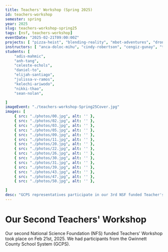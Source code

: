 ```yaml
---
title: Teachers' Workshop (Spring 2025)
id: teachers-workshop
semester: spring
year: 2025
slug: teachers-workshop-spring25
tags: [nsf, teachers-workshop]
eventDate: "2025-02-21T09:00:00Z"
projects: [ "pizza-heist", "blending-reality", "mbot-adventures", "drone-reality", "pixel-arcade", "space-mechanic", ]
instructors: [ "anca-doloc-mihu", "cindy-robertson", "cengiz-gunay", "tirza-leader", "xin-xu", "wei-jin" ]
students: [
    "adis-mahmic",
    "anh-tang",
    "celeste-echols",
    "daniel-to",
    "elijah-santiago", 
    "julissa-v-ramos",
    "kelechi-ariwodo",
    "nikki-thao",
    "sean-nolan",

]
imageEvent: "./teachers-workshop-Spring25Cover.jpg"
images: [ 
    { src: "./photos/00.jpg", alt: '' },
    { src: "./photos/02.jpg", alt: '' },
    { src: "./photos/03.jpg", alt: '' },
    { src: "./photos/05.jpg", alt: '' },
    { src: "./photos/09.jpg", alt: '' },
    { src: "./photos/11.jpg", alt: '' },
    { src: "./photos/20.jpg", alt: '' },
    { src: "./photos/22.jpg", alt: '' },
    { src: "./photos/26.jpg", alt: '' },
    { src: "./photos/30.jpg", alt: '' },
    { src: "./photos/31.jpg", alt: '' },
    { src: "./photos/39.jpg", alt: '' },
    { src: "./photos/43.jpg", alt: '' },
    { src: "./photos/47.jpg", alt: '' },
    { src: "./photos/50.jpg", alt: '' },

]
desc: "GCPS representatives participate in our 3rd NSF funded Teacher's Workshop"
---
```




# Our Second Teachers' Workshop

Our second National Science Foundation (NFS) funded Teachers' Workshop took place on 
Feb 21st, 2025. We had participants from the Gwinnett County School System
 (GCPS).

<Photo src={group_1.src} alt="Group photo at the grizzly bear statue"/>  
